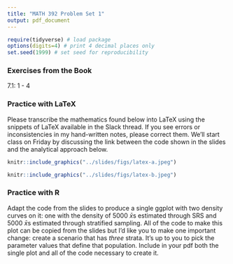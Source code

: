 ```yaml
---
title: "MATH 392 Problem Set 1"
output: pdf_document
---
```



```r
require(tidyverse) # load package
options(digits=4) # print 4 decimal places only
set.seed(1999) # set seed for reproducibility
```

### Exercises from the Book

7.1: 1 - 4


### Practice with LaTeX

Please transcribe the mathematics found below into LaTeX using the snippets of LaTeX available in the Slack thread. If you see errors or inconsistencies in my hand-written notes, please correct them.  We'll start class on Friday by discussing the link between the code shown in the slides and the analytical approach below.

```r
knitr::include_graphics("../slides/figs/latex-a.jpeg")
```

```r
knitr::include_graphics("../slides/figs/latex-b.jpeg")
```

\newpage

### Practice with R

Adapt the code from the slides to produce a single ggplot with two density curves on it: one with the density of 5000 $\bar{x}$s estimated through SRS and 5000 $\bar{x}$s estimated through stratified sampling. All of the code to make this plot can be copied from the slides but I'd like you to make one important change: create a scenario that has *three* strata. It's up to you to pick the parameter values that define that population. Include in your pdf both the single plot and all of the code necessary to create it.